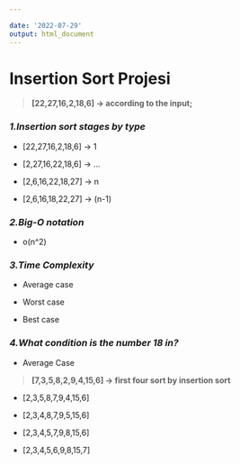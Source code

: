 ---

date: '2022-07-29'
output: html_document
---


#  **Insertion Sort Projesi**


>**[22,27,16,2,18,6] -> according to the input;**


### *1.Insertion sort stages by type*

* [22,27,16,2,18,6] -> 1

* [2,27,16,22,18,6] -> ...

* [2,6,16,22,18,27] -> n

* [2,6,16,18,22,27] -> (n-1)

### *2.Big-O notation*

* o(n^2)

### *3.Time Complexity*

* Average case

* Worst case

* Best case

### *4.What condition is the number 18 in?*

* Average Case


>**[7,3,5,8,2,9,4,15,6] -> first four sort by insertion sort**

* [2,3,5,8,7,9,4,15,6]

* [2,3,4,8,7,9,5,15,6]

* [2,3,4,5,7,9,8,15,6]

* [2,3,4,5,6,9,8,15,7]

